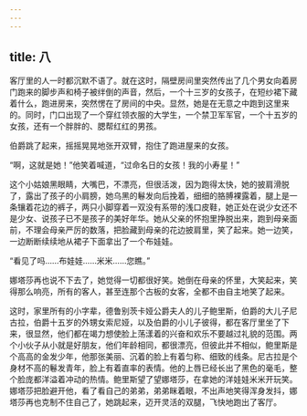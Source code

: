 ```yaml
---
---
---
```

title: 八
---



客厅里的人一时都沉默不语了。就在这时，隔壁房间里突然传出了几个男女向着房门跑来的脚步声和椅子被绊倒的声音，然后，一个十三岁的女孩子，在短纱裙下藏着什么，跑进房来，突然愣在了房间的中央。显然，她是在无意之中跑到这里来的。同时，门口出现了一个穿红领衣服的大学生，一个禁卫军军官，一个十五岁的女孩，还有一个胖胖的、腮帮红红的男孩。

伯爵跳了起来，摇摇晃晃地张开双臂，抱住了跑进屋来的女孩。

“啊，这就是她！”他笑着喊道，“过命名日的女孩！我的小寿星！”

这个小姑娘黑眼睛，大嘴巴，不漂亮，但很活泼，因为跑得太快，她的披肩滑脱了，露出了孩子的小肩膀，她乌黑的鬈发向后挽着，细细的胳膊裸露着，腿上是一条镶着花边的裤子，两只小脚穿着一双没有系带的浅口皮鞋，她正处在说少女还不是少女、说孩子已不是孩子的美好年华。她从父亲的怀抱里挣脱出来，跑到母亲面前，不理会母亲严厉的数落，把脸藏到母亲的花边披肩里，笑了起来。她一边笑，一边断断续续地从裙子下面拿出了一个布娃娃。

“看见了吗……布娃娃……米米……您瞧。”

娜塔莎再也说不下去了，她觉得一切都很好笑。她倒在母亲的怀里，大笑起来，笑得那么响亮，所有的客人，甚至连那个古板的女客，全都不由自主地笑了起来。

这时，家里所有的小字辈，德鲁别茨卡娅公爵夫人的儿子鲍里斯，伯爵的大儿子尼古拉，伯爵十五岁的外甥女索尼娅，以及伯爵的小儿子彼得，都在客厅里坐了下来，很显然，他们都在竭力想使脸上荡漾着的兴奋和欢乐不要越过礼貌的范围。两个小伙子从小就是好朋友，他们年龄相同，都很漂亮，但彼此并不相似，鲍里斯是个高高的金发少年，他那张美丽、沉着的脸上有着匀称、细致的线条。尼古拉是个身材不高的鬈发青年，脸上有着直率的表情。他的上唇已经长出了黑色的毫毛，整个脸庞都洋溢着冲动的热情。鲍里斯望了望娜塔莎，在拿她的洋娃娃米米开玩笑。娜塔莎把脸避开他，看了看自己的弟弟，弟弟眯着眼，不出声地笑得浑身发抖，娜塔莎再也克制不住自己了，她跳起来，迈开灵活的双腿，飞快地跑出了客厅。